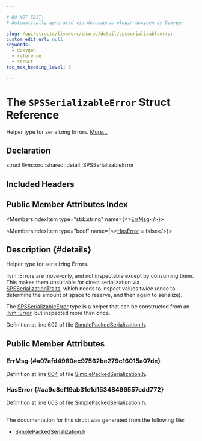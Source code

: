 ```yaml
---

# DO NOT EDIT!
# Automatically generated via docusaurus-plugin-doxygen by Doxygen.

slug: /api/structs/llvm/orc/shared/detail/spsserializableerror
custom_edit_url: null
keywords:
  - doxygen
  - reference
  - struct
toc_max_heading_level: 3

---
```





# The `SPSSerializableError` Struct Reference

<DoxygenPage pluginConfig={pluginConfig}>

Helper type for serializing Errors. <a href="#details">More...</a>

## Declaration

<CodeBlock>struct llvm::orc::shared::detail::SPSSerializableError</CodeBlock>

## Included Headers

<IncludesList>
<IncludesListItem
  filePath="llvm/ExecutionEngine/Orc/Shared/SimplePackedSerialization.h"
  permalink="/docs/api/files/include/include/llvm/include/llvm/executionengine/include/llvm/executionengine/orc/include/llvm/executionengine/orc/shared/simplepackedserialization-h"
  isLocal="true" />
</IncludesList>

## Public Member Attributes Index

<MembersIndex>

<MembersIndexItem
  type="std::string"
  name={<><a href="#a07afd4980ec97562be279c16015a07de">ErrMsg</a></>}>
</MembersIndexItem>

<MembersIndexItem
  type="bool"
  name={<><a href="#aa9c8ef19ab31e1d15348496557cdd772">HasError</a> = false</>}>
</MembersIndexItem>

</MembersIndex>

## Description {#details}

Helper type for serializing Errors.

llvm::Errors are move-only, and not inspectable except by consuming them. This makes them unsuitable for direct serialization via <a href="/docs/api/classes/llvm/orc/shared/spsserializationtraits">SPSSerializationTraits</a>, which needs to inspect values twice (once to determine the amount of space to reserve, and then again to serialize).

The <a href="/docs/api/structs/llvm/orc/shared/detail/spsserializableerror">SPSSerializableError</a> type is a helper that can be constructed from an <a href="/docs/api/classes/llvm/error">llvm::Error</a>, but inspected more than once.

Definition at line 602 of file <a href="/docs/api/files/include/include/llvm/include/llvm/executionengine/include/llvm/executionengine/orc/include/llvm/executionengine/orc/shared/simplepackedserialization-h">SimplePackedSerialization.h</a>.

<SectionDefinition>

## Public Member Attributes

### ErrMsg {#a07afd4980ec97562be279c16015a07de}

<MemberDefinition
  prototype="std::string llvm::orc::shared::detail::SPSSerializableError::ErrMsg">

Definition at line <a href="/docs/api/files/include/include/llvm/include/llvm/executionengine/include/llvm/executionengine/orc/include/llvm/executionengine/orc/shared/simplepackedserialization-h/#l00604">604</a> of file <a href="/docs/api/files/include/include/llvm/include/llvm/executionengine/include/llvm/executionengine/orc/include/llvm/executionengine/orc/shared/simplepackedserialization-h">SimplePackedSerialization.h</a>.
</MemberDefinition>

### HasError {#aa9c8ef19ab31e1d15348496557cdd772}

<MemberDefinition
  prototype="bool llvm::orc::shared::detail::SPSSerializableError::HasError = false">

Definition at line <a href="/docs/api/files/include/include/llvm/include/llvm/executionengine/include/llvm/executionengine/orc/include/llvm/executionengine/orc/shared/simplepackedserialization-h/#l00603">603</a> of file <a href="/docs/api/files/include/include/llvm/include/llvm/executionengine/include/llvm/executionengine/orc/include/llvm/executionengine/orc/shared/simplepackedserialization-h">SimplePackedSerialization.h</a>.
</MemberDefinition>

</SectionDefinition>

<hr/>

The documentation for this struct was generated from the following file:

<ul>
<li><a href="/docs/api/files/include/include/llvm/include/llvm/executionengine/include/llvm/executionengine/orc/include/llvm/executionengine/orc/shared/simplepackedserialization-h">SimplePackedSerialization.h</a></li>
</ul>

</DoxygenPage>
